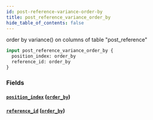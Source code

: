 ```yaml
---
id: post-reference-variance-order-by
title: post_reference_variance_order_by
hide_table_of_contents: false
---
```



order by variance() on columns of table "post_reference"

```graphql
input post_reference_variance_order_by {
  position_index: order_by
  reference_id: order_by
}
```


### Fields

#### [`position_index`](#) ([`order_by`](../enums/order-by))




#### [`reference_id`](#) ([`order_by`](../enums/order-by))






